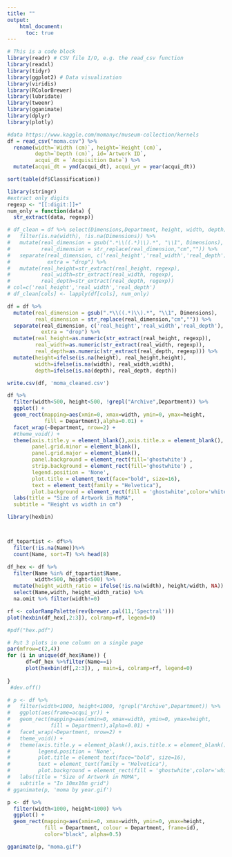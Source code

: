 ```yaml
---
title: ""
output: 
    html_document: 
      toc: true
---
```


```r
# This is a code block
library(readr) # CSV file I/O, e.g. the read_csv function
library(readxl)
library(tidyr)
library(ggplot2) # Data visualization
library(viridis)
library(RColorBrewer)
library(lubridate)
library(tweenr)
library(gganimate)
library(dplyr)
library(plotly)
```

```r
#data https://www.kaggle.com/momanyc/museum-collection/kernels
df = read_csv("moma.csv") %>%
  rename(width=`Width (cm)`, height=`Height (cm)`, 
         depth=`Depth (cm)`, id=`Artwork ID`,
         acqui_dt = `Acquisition Date`) %>%
  mutate(acqui_dt = ymd(acqui_dt), acqui_yr = year(acqui_dt))
```
```r
sort(table(df$Classification))
```

```r
library(stringr)
#extract only digits
regexp <- "[[:digit:]]+"
num_only = function(data) {
  str_extract(data, regexp)}

# df_clean = df %>% select(Dimensions,Department, height, width, depth) %>%
#   filter(is.na(width), !is.na(Dimensions)) %>%
#   mutate(real_dimension = gsub(".*\\((.*)\\).*", "\\1", Dimensions),
#          real_dimension = str_replace(real_dimension,"cm","")) %>%
#   separate(real_dimension, c('real_height','real_width','real_depth'), sep=' x ',
#            extra = "drop") %>%
#   mutate(real_height=str_extract(real_height, regexp),
#          real_width=str_extract(real_width, regexp),
#          real_depth=str_extract(real_depth, regexp))
# col=c('real_height','real_width','real_depth')
# df_clean[cols] <- lapply(df[cols], num_only)

df = df %>% 
  mutate(real_dimension = gsub(".*\\((.*)\\).*", "\\1", Dimensions),
         real_dimension = str_replace(real_dimension,"cm","")) %>%
  separate(real_dimension, c('real_height','real_width','real_depth'), sep=' x ',
           extra = "drop") %>%
  mutate(real_height=as.numeric(str_extract(real_height, regexp)),
         real_width=as.numeric(str_extract(real_width, regexp)),
         real_depth=as.numeric(str_extract(real_depth, regexp))) %>%
  mutate(height=ifelse(is.na(height), real_height,height),
         width=ifelse(is.na(width), real_width,width),
         depth=ifelse(is.na(depth), real_depth, depth))

write.csv(df, 'moma_cleaned.csv')
```



```r
df %>% 
  filter(width<500, height<500, !grepl("Archive",Department)) %>%
  ggplot() + 
  geom_rect(mapping=aes(xmin=0, xmax=width, ymin=0, ymax=height, 
            fill = Department),alpha=0.01) +
  facet_wrap(~Department, nrow=2) +
  #theme_void() + 
  theme(axis.title.y = element_blank(),axis.title.x = element_blank(),
        panel.grid.minor = element_blank(),
        panel.grid.major = element_blank(),
        panel.background = element_rect(fill='ghostwhite') ,
        strip.background = element_rect(fill='ghostwhite') ,
        legend.position = 'None',
        plot.title = element_text(face="bold", size=16),
        text = element_text(family = "Helvetica"),
        plot.background = element_rect(fill = 'ghostwhite',color='white')) +
  labs(title = "Size of Artwork in MoMA",
  subtitle = "Height vs width in cm")

```

```r
library(hexbin)



df_topartist <- df%>% 
  filter(!is.na(Name))%>% 
  count(Name, sort=T) %>% head(8)

df_hex <- df %>%
  filter(Name %in% df_topartist$Name,
         width<500, height<500) %>%
  mutate(height_width_ratio = ifelse(!is.na(width), height/width, NA)) %>%
  select(Name,width, height_width_ratio) %>%
  na.omit %>% filter(width!=0)

rf <- colorRampPalette(rev(brewer.pal(11,'Spectral')))
plot(hexbin(df_hex[,2:3]), colramp=rf, legend=0)
```

```r
#pdf("hex.pdf")

# Put 3 plots in one column on a single page
par(mfrow=c(2,4))
for (i in unique(df_hex$Name)) {
      df=df_hex %>%filter(Name==i)
      plot(hexbin(df[,2:3]), , main=i, colramp=rf, legend=0)
     
}
 #dev.off()
```

```r
# p <- df %>% 
#   filter(width<1000, height<1000, !grepl("Archive",Department)) %>%
#   ggplot(aes(frame=acqui_yr)) + 
#   geom_rect(mapping=aes(xmin=0, xmax=width, ymin=0, ymax=height, 
#             fill = Department),alpha=0.01) +
#   facet_wrap(~Department, nrow=2) +
#   theme_void() + 
#   theme(axis.title.y = element_blank(),axis.title.x = element_blank(),
#         legend.position = 'None',
#         plot.title = element_text(face="bold", size=16),
#         text = element_text(family = "Helvetica"),
#         plot.background = element_rect(fill = 'ghostwhite',color='white')) +
#   labs(title = "Size of Artwork in MOMA",
#   subtitle = "In 10mx10m grid")
# gganimate(p, 'moma by year.gif')
```


```r
p <- df %>% 
  filter(width<1000, height<1000) %>%
  ggplot() + 
  geom_rect(mapping=aes(xmin=0, xmax=width, ymin=0, ymax=height, 
            fill = Department, colour = Department, frame=id),
            color="black", alpha=0.5) 

gganimate(p, "moma.gif")

```

